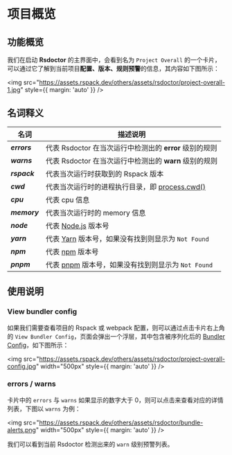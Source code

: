 # 项目概览

## 功能概览

我们在启动 **Rsdoctor** 的主界面中，会看到名为 `Project Overall` 的一个卡片，可以通过它了解到当前项目**配置、版本、规则预警**的信息，其内容如下图所示：

<img
  src="https://assets.rspack.dev/others/assets/rsdoctor/project-overall-1.jpg"
  style={{ margin: 'auto' }}
/>

## 名词释义

| 名词                 | 描述说明                                                                                                                |
| -------------------- | ----------------------------------------------------------------------------------------------------------------------- |
| <b><i>errors</i></b> | 代表 Rsdoctor 在当次运行中检测出的 **error** 级别的规则                                                                 |
| <b><i>warns</i></b>  | 代表 Rsdoctor 在当次运行中检测出的 **warn** 级别的规则                                                                  |
| <b><i>rspack</i></b> | 代表当次运行时获取到的 Rspack 版本                                                                                      |
| <b><i>cwd</i></b>    | 代表当次运行时的进程执行目录，即 [process.cwd()](https://nodejs.org/dist/latest-v22.x/docs/api/process.html#processcwd) |
| <b><i>cpu</i></b>    | 代表 cpu 信息                                                                                                           |
| <b><i>memory</i></b> | 代表当次运行时的 memory 信息                                                                                            |
| <b><i>node</i></b>   | 代表 [Node.js](https://nodejs.org/) 版本号                                                                              |
| <b><i>yarn</i></b>   | 代表 [Yarn](https://yarnpkg.com/) 版本号，如果没有找到则显示为 `Not Found`                                              |
| <b><i>npm</i></b>    | 代表 [npm](https://www.npmjs.com/) 版本号                                                                               |
| <b><i>pnpm</i></b>   | 代表 [pnpm](https://pnpm.io/) 版本号，如果没有找到则显示为 `Not Found`                                                  |

## 使用说明

### View bundler config

如果我们需要查看项目的 Rspack 或 webpack 配置，则可以通过点击卡片右上角的 `View Bundler Config`，页面会弹出一个浮层，其中包含被序列化后的 [Bundler Config](https://webpack.js.org/configuration/)，如下图所示：

<img
  src="https://assets.rspack.dev/others/assets/rsdoctor/project-overall-config.jpg"
  width="500px"
  style={{ margin: 'auto' }}
/>

### errors / warns

卡片中的 `errors` 与 `warns` 如果显示的数字大于 0，则可以点击来查看对应的详情列表，下图以 `warns` 为例：

<img
  src="https://assets.rspack.dev/others/assets/rsdoctor/bundle-alerts.png"
  width="500px"
  style={{ margin: 'auto' }}
/>

我们可以看到当前 Rsdoctor 检测出来的 `warn` 级别预警列表。
